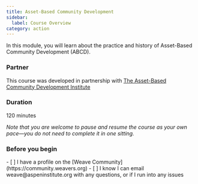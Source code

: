 ```yaml
---
title: Asset-Based Community Development
sidebar:
  label: Course Overview
category: action
---
```


In this module, you will learn about the practice and history of Asset-Based Community Development (ABCD).

### Partner

This course was developed in partnership with [The Asset-Based Community Development Institute](https://resources.depaul.edu/abcd-institute/Pages/default.aspx)

### Duration

120 minutes

_Note that you are welcome to pause and resume the course as your own pace—you do not need to complete it in one sitting._

### Before you begin

<Checklist>
- [ ] I have a profile on the [Weave Community](https://community.weavers.org)
- [ ] I know I can email weave@aspeninstitute.org with any questions, or if I run into any issues
</Checklist>
